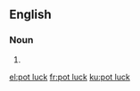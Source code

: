 {{also|potluck|pot-luck}}
==English==

===Noun===
{{en-noun}}

# {{alternative spelling of|potluck|lang=en}}

[[el:pot luck]]
[[fr:pot luck]]
[[ku:pot luck]]